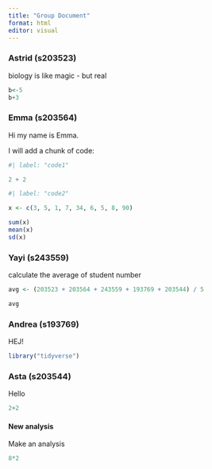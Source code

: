 ```yaml
---
title: "Group Document"
format: html
editor: visual
---
```


### Astrid (s203523)

biology is like magic - but real

```r
b<-5
b+3
```

### Emma (s203564)

Hi my name is Emma.

I will add a chunk of code:

```r
#| label: "code1"

2 + 2

```

```r
#| label: "code2"

x <- c(3, 5, 1, 7, 34, 6, 5, 8, 90)

sum(x)
mean(x)
sd(x)
```

### Yayi (s243559)

calculate the average of student number

```r
avg <- (203523 + 203564 + 243559 + 193769 + 203544) / 5

avg
```

### Andrea (s193769)

HEJ!

```r
library("tidyverse")
```

### Asta (s203544)

Hello

```r
2+2
```

#### New analysis

Make an analysis

```r
8*2
```
